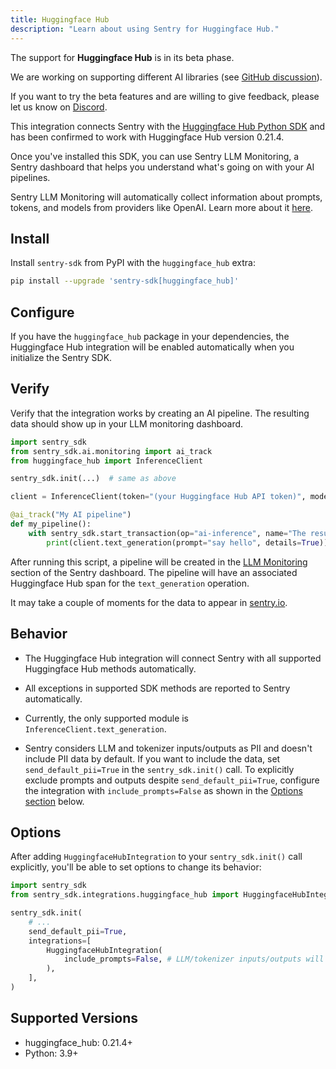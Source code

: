 ```yaml
---
title: Huggingface Hub
description: "Learn about using Sentry for Huggingface Hub."
---
```


<Alert level="info" title="Beta">

The support for **Huggingface Hub** is in its beta phase.

We are working on supporting different AI libraries (see [GitHub discussion](https://github.com/getsentry/sentry-python/discussions/3007)).

If you want to try the beta features and are willing to give feedback, please let us know on [Discord](https://discord.com/invite/Ww9hbqr).

</Alert>

This integration connects Sentry with the [Huggingface Hub Python SDK](https://github.com/huggingface/huggingface_hub) and has been confirmed to work with Huggingface Hub version 0.21.4.

Once you've installed this SDK, you can use Sentry LLM Monitoring, a Sentry dashboard that helps you understand what's going on with your AI pipelines.

Sentry LLM Monitoring will automatically collect information about prompts, tokens, and models from providers like OpenAI. Learn more about it [here](/product/llm-monitoring).

## Install

Install `sentry-sdk` from PyPI with the `huggingface_hub` extra:

```bash
pip install --upgrade 'sentry-sdk[huggingface_hub]'
```

## Configure

If you have the `huggingface_hub` package in your dependencies, the Huggingface Hub integration will be enabled automatically when you initialize the Sentry SDK.

<PlatformContent includePath="getting-started-config" />

## Verify

Verify that the integration works by creating an AI pipeline. The resulting data should show up in your LLM monitoring dashboard.

```python
import sentry_sdk
from sentry_sdk.ai.monitoring import ai_track
from huggingface_hub import InferenceClient

sentry_sdk.init(...)  # same as above

client = InferenceClient(token="(your Huggingface Hub API token)", model="HuggingFaceH4/zephyr-7b-beta")

@ai_track("My AI pipeline")
def my_pipeline():
    with sentry_sdk.start_transaction(op="ai-inference", name="The result of the AI inference"):
        print(client.text_generation(prompt="say hello", details=True))

```

After running this script, a pipeline will be created in the [LLM Monitoring](/product/llm-monitoring) section of the Sentry dashboard. The pipeline will have an associated Huggingface Hub span for the `text_generation` operation.

It may take a couple of moments for the data to appear in [sentry.io](https://sentry.io).

## Behavior

- The Huggingface Hub integration will connect Sentry with all supported Huggingface Hub methods automatically.

- All exceptions in supported SDK methods are reported to Sentry automatically.

- Currently, the only supported module is `InferenceClient.text_generation`.

- Sentry considers LLM and tokenizer inputs/outputs as PII and doesn't include PII data by default. If you want to include the data, set `send_default_pii=True` in the `sentry_sdk.init()` call. To explicitly exclude prompts and outputs despite `send_default_pii=True`, configure the integration with `include_prompts=False` as shown in the [Options section](#options) below.

## Options

After adding `HuggingfaceHubIntegration` to your `sentry_sdk.init()` call explicitly, you'll be able to set options to change its behavior:

```python
import sentry_sdk
from sentry_sdk.integrations.huggingface_hub import HuggingfaceHubIntegration

sentry_sdk.init(
    # ...
    send_default_pii=True,
    integrations=[
        HuggingfaceHubIntegration(
            include_prompts=False, # LLM/tokenizer inputs/outputs will be not sent to Sentry, despite send_default_pii=True
        ),
    ],
)
```

## Supported Versions

- huggingface_hub: 0.21.4+
- Python: 3.9+
